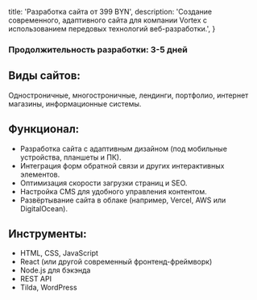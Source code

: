 
  title: 'Разработка сайта от 399 BYN',
  description:
    'Создание современного, адаптивного сайта для компании Vortex с использованием передовых технологий веб-разработки.',
}


### Продолжительность разработки: 3-5 дней

## Виды сайтов:

Одностроничные, многостроничные, лендинги, портфолио, интернет магазины, информационные системы.

## Функционал:

- Разработка сайта с адаптивным дизайном (под мобильные устройства, планшеты и ПК).
- Интеграция форм обратной связи и других интерактивных элементов.
- Оптимизация скорости загрузки страниц и SEO.
- Настройка CMS для удобного управления контентом.
- Развёртывание сайта в облаке (например, Vercel, AWS или DigitalOcean).

## Инструменты:

- HTML, CSS, JavaScript
- React (или другой современный фронтенд-фреймворк)
- Node.js для бэкэнда
- REST API
- Tilda, WordPress


